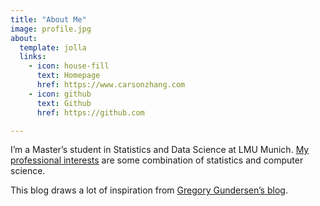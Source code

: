 ```yaml
---
title: "About Me"
image: profile.jpg
about:
  template: jolla
  links:
    - icon: house-fill
      text: Homepage
      href: https://www.carsonzhang.com
    - icon: github
      text: Github
      href: https://github.com

---
```


I'm a Master's student in Statistics and Data Science at LMU Munich. [My professional interests](https://carsonzhang.com/statement_of_interests) are some combination of statistics and computer science.

This blog draws a lot of inspiration from [Gregory Gundersen's blog](https://gregorygundersen.com/blog/).